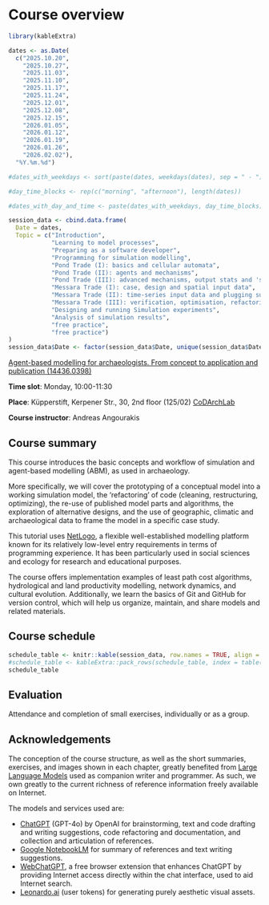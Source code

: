 # Course overview {.unnumbered}

```r
library(kableExtra)
```

```r
dates <- as.Date(
  c("2025.10.20", 
    "2025.10.27", 
    "2025.11.03", 
    "2025.11.10", 
    "2025.11.17",
    "2025.11.24",
    "2025.12.01",
    "2025.12.08",
    "2025.12.15",
    "2026.01.05",
    "2026.01.12",
    "2026.01.19",
    "2026.01.26",
    "2026.02.02"),
  "%Y.%m.%d")

#dates_with_weekdays <- sort(paste(dates, weekdays(dates), sep = " - "))

#day_time_blocks <- rep(c("morning", "afternoon"), length(dates))

#dates_with_day_and_time <- paste(dates_with_weekdays, day_time_blocks)

session_data <- cbind.data.frame(
  Date = dates,
  Topic = c("Introduction",
            "Learning to model processes",
            "Preparing as a software developer",
            "Programming for simulation modelling",
            "Pond Trade (I): basics and cellular automata",
            "Pond Trade (II): agents and mechanisms",
            "Pond Trade (III): advanced mechanisms, output stats and 'submodelling'",
            "Messara Trade (I): case, design and spatial input data",
            "Messara Trade (II): time-series input data and plugging submodels",
            "Messara Trade (III): verification, optimisation, refactoring and extension",
            "Designing and running Simulation experiments",
            "Analysis of simulation results",
            "free practice",
            "free practice")
)
session_data$Date <- factor(session_data$Date, unique(session_data$Date))
```

[Agent-based modelling for archaeologists. From concept to application and publication (14436.0398)](https://vvz.ruhr-uni-bochum.de/campus/all/event.asp?gguid=0xE2AAF8DAB10F4972B8854C6EDC49A4DD&from=&tabID=1&tguid=0x5980070F0C7A42899012ACFE7660AC4B&objgguid=NEW&lang=de)

**Time slot**: Monday, 10:00-11:30

**Place**: Küpperstift, Kerpener Str., 30, 2nd floor (125/02) [CoDArchLab](https://archaeologie.phil-fak.uni-koeln.de/institut/fachgebiete/archaeoinformatik/codarchlab)

**Course instructor**: Andreas Angourakis

## Course summary

This course introduces the basic concepts and workflow of simulation and agent-based modelling (ABM), as used in archaeology.

More specifically, we will cover the prototyping of a conceptual model into a working simulation model, the 'refactoring' of code (cleaning, restructuring, optimizing), the re-use of published model parts and algorithms, the exploration of alternative designs, and the use of geographic, climatic and archaeological data to frame the model in a specific case study.

This tutorial uses [NetLogo](https://ccl.northwestern.edu/netlogo/), a flexible well-established modelling platform known for its relatively low-level entry requirements in terms of programming experience. It has been particularly used in social sciences and ecology for research and educational purposes.

The course offers implementation examples of least path cost algorithms, hydrological and land productivity modelling, network dynamics, and cultural evolution. Additionally, we learn the basics of Git and GitHub for version control, which will help us organize, maintain, and share models and related materials.

## Course schedule

```r
schedule_table <- knitr::kable(session_data, row.names = TRUE, align = c("l", "l"))
#schedule_table <- kableExtra::pack_rows(schedule_table, index = table(session_data$Date), background = "#a9a9a9")
schedule_table
```

## Evaluation

Attendance and completion of small exercises, individually or as a group.

## Acknowledgements

The conception of the course structure, as well as the short summaries, exercises, and images shown in each chapter, greatly benefited from [Large Language Models](https://en.wikipedia.org/wiki/Large_language_model) used as companion writer and programmer. As such, we own greatly to the current richness of reference information freely available on Internet.

The models and services used are:

- [ChatGPT](https://chatgpt.com/) (GPT-4o) by OpenAI for brainstorming, text and code drafting and writing suggestions, code refactoring and documentation, and collection and articulation of references.  
- [Google NotebookLM](https://notebooklm.google/) for summary of references and text writing suggestions.
- [WebChatGPT](https://tools.zmo.ai/webchatgpt), a free browser extension that enhances ChatGPT by providing Internet access directly within the chat interface, used to aid Internet search.
- [Leonardo.ai](https://app.leonardo.ai/) (user tokens) for generating purely aesthetic visual assets.
